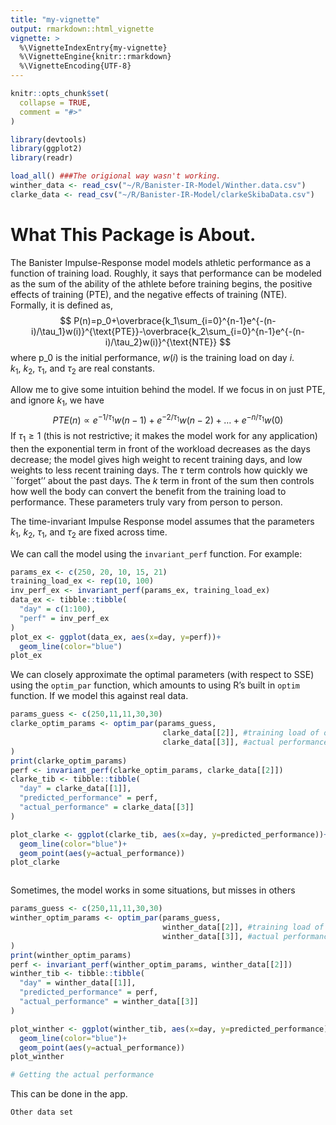 ```yaml
---
title: "my-vignette"
output: rmarkdown::html_vignette
vignette: >
  %\VignetteIndexEntry{my-vignette}
  %\VignetteEngine{knitr::rmarkdown}
  %\VignetteEncoding{UTF-8}
---
```


```r
knitr::opts_chunk$set(
  collapse = TRUE,
  comment = "#>"
)
```

```r
library(devtools)
library(ggplot2)
library(readr)

load_all() ###The origional way wasn't working. 
winther_data <- read_csv("~/R/Banister-IR-Model/Winther.data.csv")
clarke_data <- read_csv("~/R/Banister-IR-Model/clarkeSkibaData.csv")
```

# What This Package is About. 

The Banister Impulse-Response model models athletic performance as a function of training load. Roughly, it says that performance can be modeled as the sum of the ability of the athlete before training begins, the positive effects of training (PTE), and the negative effects of training (NTE). Formally, it is defined as,
$$
P(n)=p_0+\overbrace{k_1\sum_{i=0}^{n-1}e^{-(n-i)/\tau_1}w(i)}^{\text{PTE}}-\overbrace{k_2\sum_{i=0}^{n-1}e^{-(n-i)/\tau_2}w(i)}^{\text{NTE}}
$$
where p_0 is the initial performance, $w(i)$ is the training load on day $i$.  $k_1,~k_2,~\tau_1,$ and $\tau_2$ are real constants. 


Allow me to give some intuition behind the model. If we focus in on just PTE, and ignore $k_1$, we have 
$$
PTE(n) \propto e^{-1/\tau_1}w(n-1)+e^{-2/\tau_1}w(n-2)+\dots+e^{-n/\tau_1}w(0)
$$
If $\tau_1\geq 1$ (this is not restrictive; it makes the model work for any application) then the exponential term in front of the workload decreases as the days decrease; the model gives high weight to recent training days, and low weights to less recent training days. The $\tau$ term controls how quickly we ``forget'' about the past days. The $k$ term in front of the sum then controls how well the body can convert the benefit from the training load to performance. These parameters truly vary from person to person. 

The time-invariant Impulse Response model assumes that the parameters $k_1,~k_2,~\tau_1,$ and $\tau_2$ are fixed across time. 

We can call the model using the `invariant_perf` function. For example:
```r
params_ex <- c(250, 20, 10, 15, 21)
training_load_ex <- rep(10, 100)
inv_perf_ex <- invariant_perf(params_ex, training_load_ex)
data_ex <- tibble::tibble(
  "day" = c(1:100),
  "perf" = inv_perf_ex
)
plot_ex <- ggplot(data_ex, aes(x=day, y=perf))+
  geom_line(color="blue")
plot_ex


```


We can closely approximate the optimal parameters (with respect to SSE) using the `optim_par` function, which amounts to using R's built in `optim` function. If we model this against real data. 

```r
params_guess <- c(250,11,11,30,30)
clarke_optim_params <- optim_par(params_guess, 
                                  clarke_data[[2]], #training load of one athlete
                                  clarke_data[[3]], #actual performance of one athlete
)
print(clarke_optim_params)
perf <- invariant_perf(clarke_optim_params, clarke_data[[2]])
clarke_tib <- tibble::tibble(
  "day" = clarke_data[[1]],
  "predicted_performance" = perf, 
  "actual_performance" = clarke_data[[3]] 
)

plot_clarke <- ggplot(clarke_tib, aes(x=day, y=predicted_performance))+
  geom_line(color="blue")+
  geom_point(aes(y=actual_performance))
plot_clarke



```



Sometimes, the model works in some situations, but misses in others 

```r
params_guess <- c(250,11,11,30,30)
winther_optim_params <- optim_par(params_guess, 
                                  winther_data[[2]], #training load of one athlete
                                  winther_data[[3]], #actual performance of one athlete
)
print(winther_optim_params)
perf <- invariant_perf(winther_optim_params, winther_data[[2]])
winther_tib <- tibble::tibble(
  "day" = winther_data[[1]],
  "predicted_performance" = perf, 
  "actual_performance" = winther_data[[3]] 
)

plot_winther <- ggplot(winther_tib, aes(x=day, y=predicted_performance))+
  geom_line(color="blue")+
  geom_point(aes(y=actual_performance))
plot_winther

# Getting the actual performance


```

This can be done in the app. 


```r
Other data set

```


